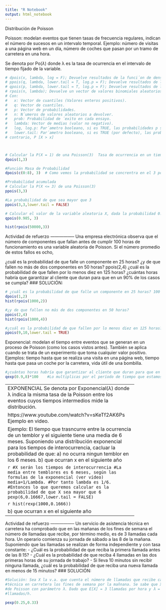 ```yaml
---
title: "R Notebook"
output: html_notebook
---
```

Distribución de Poisson

Poisson: modelan eventos que tienen tasas de frecuencia regulares, indican el número de sucesos en un intervalo temporal. Ejemplo: número de visitas a una página web en un día, número de coches que pasan por un tramo de carretera en una hora.

Se denota por Po($\lambda$) donde λ es la tasa de ocurrencia en el intervalo de tiempo fijado de la variable.
```r
# dpois(x, lambda, log = F); Devuelve resultados de la funci´on de densidad.
# ppois(q, lambda, lower.tail = T, log.p = F); Devuelve resultados de la funci´on de distribuci´on acumulada.
# qpois(p, lambda, lower.tail = T, log.p = F); Devuelve resultados de los cuantiles de la Poisson.
# rpois(n, lambda); Devuelve un vector de valores binomiales aleatorios.
# Con:
#   x: Vector de cuantiles (Valores enteros positivos).
#   q: Vector de cuantiles.
#   p: Vector de probabilidades.
#   n: N´umeros de valores aleatorios a devolver.
#   prob: Probabilidad de ´exito en cada ensayo.
#   lambda: Vector de medias (valor no negativo).
#   log, log.p: Par´ametro booleano, si es TRUE, las probabilidades p se ofrecen como log(p).
#   lower.tail: Par´ametro booleano, si es TRUE (por defecto), las probabilidades son P [X ≤ x], de lo
# contrario, P [X > x]



# Calcular la P(X = 1) de una Poisson(3)  Tasa de ocurrencia en un tiempo determinado
dpois(1,3)
```

```r
#Función Masa de Probabilidad
dpois(c(0:8), 3)  # Como vemos la probabilidad se concrentra en el 3 por ser una Lambda de 3.
```

```r
#Probabilidad acumulada
# Calcular la P(X <= 3) de una Poisson(3)
ppois(3,3)
```

```r
#La probabilidad de que sea mayor que 3
ppois(3,3,lower.tail = FALSE)
```

```r
# Calcular el valor de la variable aleatoria X, dada la probabilidad 0.985
qpois(0.985, 3)
```
```r
hist(rpois(50000,3))
```

Actividad de refuerzo
—————–
Una empresa electrónica observa que el número de componentes que fallan antes de cumplir 100 horas de funcionamiento es una variable aleatoria de Poisson. Si el número promedio de estos fallos es ocho,

¿cuál es la probabilidad de que falle un componente en 25 horas?
¿y de que fallen no más de dos componentes en 50 horas? ppois(2,4)
¿cuál es la probabilidad de que fallen por lo menos diez en 125 horas?
¿cuántas horas habría que garantizar al cliente que duran para que en un 90% de los casos se cumpla? ### SOLUCIÓN:

```r
# ¿cuál es la probabilidad de que falle un componente en 25 horas? 100 horas 8 -> 25 serán 2. Entonces Lambda es igual a 2.
dpois(1,2)
hist(rpois(1000,2))
```

```r
#¿y de que fallen no más de dos componentes en 50 horas?
ppois(2,4)
hist(rpois(1000,4))
```

```r
#¿cuál es la probabilidad de que fallen por lo menos diez en 125 horas?
ppois(9,10,lower.tail = TRUE)
```

Exponencial: modelan el tiempo entre eventos que se generan en un proceso de Poisson (como los casos vistos antes). También se aplica cuando se trata de un experimento que toma cualquier valor positivo. Ejemplos: tiempo hasta que se realiza una visita en una página web, tiempo hasta que pasa un coche por la carretera, vida útil de una bombilla.

```r
#¿cuántas horas habría que garantizar al cliente que duran para que en un 90% de los casos se cumpla?
qexp(0.9,8)*100    #Lo multiplicas por el período de tiempo que estamos teniendo en cuenta.
```

-----------------------------------------------------------
EXPONENCIAL
Se denota por Exponencial($\lambda$) donde λ indica la misma tasa de la Poisson entre los eventos cuyos tiempos intermedios mide la distribución.

https://www.youtube.com/watch?v=sKeTf2AK6Ps Ejemplo en video. 

Ejemplo: El tiempo que trasncurre entre la ocurrencia de un temblor y el siguiente tiene una media de 6 meses. Suponiendo una distribución exponencial para los tiempos de interocurrencia, cacluar la probabilidad de que:
a) no ocurra ningun temblor en los 6 meses.
b) que ocurran x en el siguiente año

```r
#X serán los tiempos de interocurrencia
#La media entre temblores es 6 meses, según las formulas de la exponencial (ver vídeo) media=1/Lambda. 
#Por tanto lambda es 1/6. 
#Entonces lo que queremos calcular es la probabilidad de que X sea mayor que 6
pexp(6,0.16667,lower.tail = FALSE)
```

```r
hist(rexp(1000,0.1666))
```

b) que ocurran x en el siguiente año
```r
#N va a ser el número de temblores en un año, por ejemplo 3.
#Esto tendría una distribución poisson con 12 meses, ya que estábamos hablando de 6 meses. Por tanto 12 *lambda. Esto sería 12 * 1/6 que es 2.
dpois(2,2)   
```


-----------------------------------------------------------------------------------------------------
Actividad de refuerzo
—————–
Un servicio de asistencia técnica en carretera ha comprobado que en las mañanas de los fines de semana el número de llamadas que recibe, por término medio, es de 3 llamadas cada hora. Un operario comienza su jornada de sábado a las 8 de la mañana. Suponiendo que las llamadas se realizan de forma independiente y con tasa constante: - ¿Cuál es la probabilidad de que reciba la primera llamada antes de las 8:15? - ¿Cuál es la probabilidad de que reciba 4 llamadas en las dos primeras horas de su jornada de trabajo? - Si lleva 10 minutos sin recibir ninguna llamada, ¿cuál es la probabilidad de que reciba una nueva llamada en menos de 15 minutos? ### SOLUCIÓN:

```r
#Solución: Sea X la v.a. que cuenta el número de llamadas que recibe cada hora un servicio de asistencia
#técnica en carretera los fines de semana por la mañnana. Se sabe que X sigue una distribución
#de Poisson con parámetro λ. Dado que E[X] = 3 llamadas por hora y λ = E[X], resulta que λ = 3
#llamadas/h.

pexp(0.25,0.33)

```

